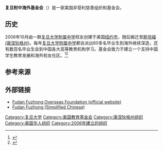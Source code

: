 {{Infobox organization
|name= 复旦附中海外基金会<br>Fudan Fuzhong Overseas Foundation
|image_name =
|image_size = 230px
|caption=
|established= 2006
|chairman= 
|head_label= Co-chair of the Board
|head= Ling Liu and Minhua Zhang
|faculty=
|staff= 
|budget= 
|endowment= 
|assets=
|location={{USA}}[[斯坦福_(康涅狄格州)|斯坦福 (康涅狄格州)]]
|address= One Dock Street, Suite 610<br>Stamford, CT 06902
|website= {{url|http://www.FDFZalumni.org/|FDFZalumni.org}}
}}
'''复旦附中海外基金会'''（{{lang-en|Fudan Fuzhong Overseas Foundation}}）是一家美国非营利慈善组织和基金会。

==历史==
2006年10月由一群[[复旦大学附属中学|复旦大学附属中学]]校友创建于美国[[纽约市|纽约市]]，随后搬迁至[[斯坦福_(康涅狄格州)|斯坦福 (康涅狄格州)]]。每年[[复旦大学附属中学|复旦大学附属中学]]都会派出60多名毕业生到海外继续深造，还有数百名毕业生会到中国各大高等教育机构学习。基金会致力于建立一个支持中国学生教育发展和海外校友社区。<ref>{{Cite web |url=http://www.fdfzalumni.org/download/Fudan%20Fuzhong%20Overseas%20Foundation.pdf |title=Foundation Introduction |accessdate=2020-07-29 |archive-date=2014-11-24 |archive-url=https://web.archive.org/web/20141124141425/http://fdfzalumni.org/download/Fudan%20Fuzhong%20Overseas%20Foundation.pdf |dead-url=no }}</ref><ref>{{Cite web |url=http://www.fdfzalumni.org/download/luncheon/Presentation_2011.pdf |title=2011 Luncheon Presentation |accessdate=2020-07-29 |archive-date=2012-03-19 |archive-url=https://web.archive.org/web/20120319204218/http://www.fdfzalumni.org/download/luncheon/Presentation_2011.pdf |dead-url=no }}</ref>

== 参考来源 ==
{{Reflist}}

==外部链接==
* [http://www.fdfzalumni.org/ Fudan Fuzhong Overseas Foundation (official website)] {{Wayback|url=http://www.fdfzalumni.org/ |date=20190725050822 }}
* [http://www.fdfz.cn Fudan Fuzhong (Simplified Chinese)] {{Wayback|url=http://www.fdfz.cn/ |date=20090721163308 }}

[[Category:复旦大学|Category:复旦大学]]
[[Category:美国教育基金会|Category:美国教育基金会]]
[[Category:康涅狄格州组织|Category:康涅狄格州组织]]
[[Category:美国华人组织|Category:美国华人组织]]
[[Category:2006年建立的组织|Category:2006年建立的组织]]
